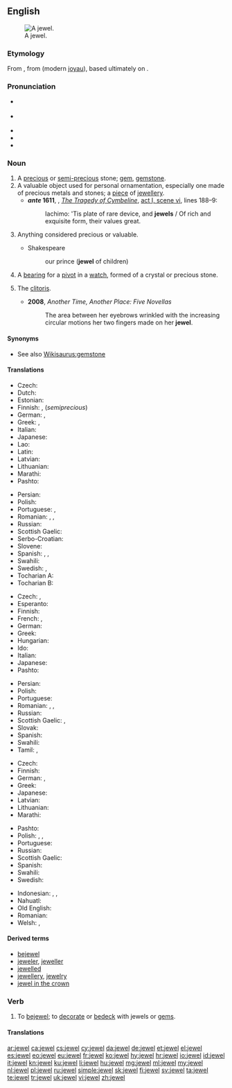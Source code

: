 {{wikipedia}}
{{also|Jewel}}
==English==
[[Image:Hope Diamond.jpg|thumb|right|A jewel.]]

===Etymology===
From {{etyl|xno|en}} {{term|juel|lang=fro}}, from {{etyl|fro|en}} {{term|jouel|lang=fro}} (modern [[joyau]]), based ultimately on {{etyl|la|en}} {{term|iocus||joke, jest|lang=la}}.

===Pronunciation===
* {{a|RP|US}} {{IPA|/ˈdʒuːəl/|/ˈdʒʊːəl/|lang=en}}
* {{a|Canada|US}} {{IPA|/dʒuɫ/|/ˈdʒuwl̩/|lang=en}}
* {{audio|en-us-jewel.ogg|Audio (US)|lang=en}}
* {{rhymes|uːl|lang=en}}
* {{homophones|lang=en|joule}}

===Noun===
{{en-noun}}

# A [[precious]] or [[semi-]][[precious]] stone; [[gem]], [[gemstone]].
# A valuable object used for personal ornamentation, especially one made of precious metals and stones; a [[piece]] of [[jewellery]].
#* '''''ante'' 1611''', {{w|William Shakespeare}}, ''[[w:Cymbeline|The Tragedy of Cymbeline]]'', [[s:The Tragedy of Cymbeline#SCENE VI. The same. Another room in the palace.|act I, scene vi]], lines 188–9:
#*: Iachimo: 'Tis plate of rare device, and '''jewels''' / Of rich and exquisite form, their values great.
# {{context|figuratively|lang=en}} Anything considered precious or valuable.
#: {{usex|Galveston was the '''jewel''' of Texas prior to the hurricane.|lang=en}}
#* Shakespeare
#*: our prince ('''jewel''' of children)
# A [[bearing]] for a [[pivot]] in a [[watch]], formed of a crystal or precious stone.
# {{context|slang|lang=en}} The [[clitoris]].
#* '''2008''', ''Another Time, Another Place: Five Novellas''
#*: The area between her eyebrows wrinkled with the increasing circular motions her two fingers made on her '''jewel'''.

====Synonyms====
* See also [[Wikisaurus:gemstone]]

====Translations====
{{trans-top|gemstone}}
* Czech: {{t+|cs|drahokam}}
* Dutch: {{t+|nl|juweel|n}}
* Estonian: {{t|et|kalliskivi}}
* Finnish: {{t+|fi|jalokivi}}, {{t+|fi|korukivi}} (''semiprecious'')
* German: {{t+|de|Edelstein|m}}, {{t+|de|Juwel|n|m}}
* Greek: {{t+|el|πετράδι|n|tr=petrádi}}, {{t+|el|πολύτιμος λίθος|m|tr=polýtimos líthos}}
* Italian: {{t+|it|gemma|f}}
* Japanese: {{t+|ja|宝石|tr=hōseki|sc=Jpan}}
* Lao: {{t-needed|lo}}
* Latin: {{t|la|gemma|f}}
* Latvian: {{t|lv|dārgakmens|m}}
* Lithuanian: {{t|lt|brangakmenis|m}}
* Marathi: {{t|mr|रत्न|sc=Deva}}
* Pashto: {{t+|ps|غمی|m|tr=ghamai}}
{{trans-mid}}
* Persian: {{t+|fa|گوهر|tr=gohar|sc=fa-Arab}}
* Polish: {{t|pl|klejnot|m}}
* Portuguese: {{t+|pt|joia|f}}, {{t+|pt|gema|f}}
* Romanian: {{t+|ro|nestemată|f}}, {{t|ro|nestemate|f-p}}, {{t|ro|pietre scumpe|f-p}}
* Russian: {{t+|ru|драгоценный камень|m|tr=dragocénnyj kámen'}}
* Scottish Gaelic: {{t|gd|seud|m}}
* Serbo-Croatian: {{t|sh|dragulje}}
* Slovene: {{t+|sl|dragulj|m}}
* Spanish: {{t+|es|gema|f}}, {{t+|es|joya|f}}, {{t+|es|alhaja|f}}
* Swahili: {{t|sw|johari|c9|c10}}
* Swedish: {{t+|sv|juvel|c}}, {{t+|sv|ädelsten|c}}
* Tocharian A: {{t|xto|wmār}}
* Tocharian B: {{t|txb|wamer}}
{{trans-bottom}}

{{trans-top|valuable object for ornamentation}}
* Czech: {{t|cs|šperk|m}}, {{t|cs|klenot|m}}
* Esperanto: {{t|eo|juvelo}}
* Finnish: {{t+|fi|koru}}
* French: {{t+|fr|joyau|m}}, {{t+|fr|bijou}}
* German: {{t+|de|Schmuckstück|n}}
* Greek: {{t+|el|κόσμημα|n|tr=kósmima}}
* Hungarian: {{t+|hu|ékszer}}
* Ido: {{t+|io|juvelo}}
* Italian: {{t|it|gioello|m}}
* Japanese: {{t|ja|宝飾|tr=hōshoku|sc=Jpan}}
* Pashto: {{t|ps|ګاڼه|f|tr=gānna}}
{{trans-mid}}
* Persian: {{t+|fa|زیور|tr=zivar|sc=fa-Arab}}
* Polish: {{t|pl|klejnot|m}}
* Portuguese: {{t+|pt|joia|f}}
* Romanian: {{t+|ro|bijuterie|f}}, {{t|ro|bijuterii|f-p}}, {{t|ro|giuvaeruri|n-p}}
* Russian: {{t+|ru|драгоценность|f|tr=dragocénnost'}}
* Scottish Gaelic: {{t|gd|seud|m}}, {{t|gd|àilleag|m}}
* Slovak: {{t|sk|klenot}}
* Spanish: {{t+|es|joya|f}}
* Swahili: {{t|sw|johari|c9|c10}}
* Tamil: {{t+|ta|நகை|tr=nakai|sc=Taml}}, {{t+|ta|ஆபரணம்|tr=āparaṇam|sc=Taml}}
{{trans-bottom}}

{{trans-top|anything considered precious or valuable}}
* Czech: {{t|cs|klenot|m}}
* Finnish: {{t+|fi|helmi}}
* German: {{t+|de|Juwel|n|m}}, {{t+|de|Kleinod|n}}
* Greek: {{t+|el|κόσμημα|n|tr=kósmima}}
* Japanese: {{t+|ja|宝|tr=takara|sc=Jpan}}
* Latvian: {{t|lv|dārgums|m}}
* Lithuanian: {{t|lt|brangenybė}}
* Marathi: {{t|mr|रत्न|sc=Deva}}
{{trans-mid}}
* Pashto: {{t|ps|ګران|m|tr=grān}}
* Polish: {{t+|pl|skarb|m}}, {{t+|pl|perła|f}}, {{t|pl|klejnot|m}}
* Portuguese: {{t+|pt|joia|f}}
* Russian: {{t+|ru|драгоценность|f|tr=dragocénnost'}}
* Scottish Gaelic: {{t|gd|àilleag|m}}
* Spanish: {{t+|es|joya|f}}
* Swahili: {{t|sw|johari|c9|c10}}
* Swedish: {{t+|sv|juvel}}
{{trans-bottom}}

{{checktrans-top}}
* Indonesian: {{t-check|id|permata}}, {{t-check|id|jauhar}}, {{t-check|id|ratna}}
* Nahuatl: {{t-check|nah|cozcapantica}}
* Old English: {{t-check|ang|sigel|alt=siġel|n}}
* Romanian: {{t+check|ro|giuvaier|n}}
* Welsh: {{t-check|cy|gem}}, {{t-check|cy|tlws|m}}
{{trans-bottom}}

====Derived terms====
* [[bejewel]]
* [[jeweler]], [[jeweller]]
* [[jewelled]]
* [[jewellery]], [[jewelry]]
* [[jewel in the crown]]

===Verb===
{{en-verb|jewels|jewelling|pres_ptc2=jeweling|jewelled|past2=jeweled}}

# To [[bejewel]]; to [[decorate]] or [[bedeck]] with jewels or [[gem]]s.

====Translations====
{{trans-see|decorate or bedeck with jewels or gems|bejewel}}

[[ar:jewel]]
[[ca:jewel]]
[[cs:jewel]]
[[cy:jewel]]
[[da:jewel]]
[[de:jewel]]
[[et:jewel]]
[[el:jewel]]
[[es:jewel]]
[[eo:jewel]]
[[eu:jewel]]
[[fr:jewel]]
[[ko:jewel]]
[[hy:jewel]]
[[hr:jewel]]
[[io:jewel]]
[[id:jewel]]
[[it:jewel]]
[[kn:jewel]]
[[ku:jewel]]
[[li:jewel]]
[[hu:jewel]]
[[mg:jewel]]
[[ml:jewel]]
[[my:jewel]]
[[nl:jewel]]
[[pl:jewel]]
[[ru:jewel]]
[[simple:jewel]]
[[sk:jewel]]
[[fi:jewel]]
[[sv:jewel]]
[[ta:jewel]]
[[te:jewel]]
[[tr:jewel]]
[[uk:jewel]]
[[vi:jewel]]
[[zh:jewel]]